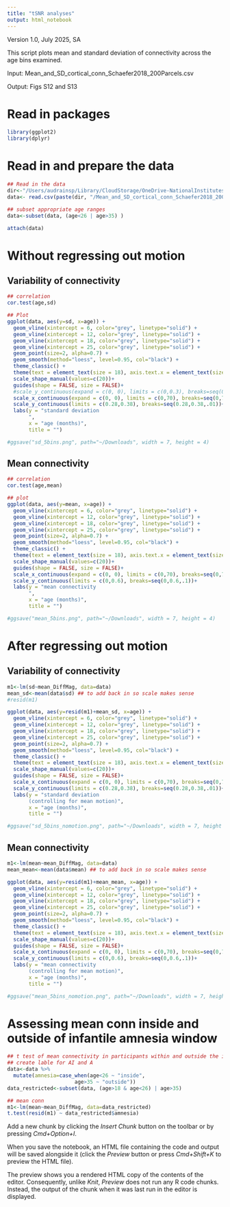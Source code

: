 ```yaml
---
title: "tSNR analyses"
output: html_notebook
---
```


Version 1.0, July 2025, SA

This script plots mean and standard deviation of connectivity across the age bins examined. 

Input: Mean_and_SD_cortical_conn_Schaefer2018_200Parcels.csv

Output: Figs S12 and S13

# Read in packages 
```r

library(ggplot2)
library(dplyr)

```

# Read in and prepare the data 
```r
## Read in the data 
dir<-"/Users/audrainsp/Library/CloudStorage/OneDrive-NationalInstitutesofHealth/BabyHippos/R_BabyHippos/GitHub"
data<- read.csv(paste(dir, "/Mean_and_SD_cortical_conn_Schaefer2018_200Parcels.csv", sep=""), header = TRUE) 

## subset appropriate age ranges 
data<-subset(data, (age<26 | age>35) )

attach(data)

```

# Without regressing out motion 

## Variability of connectivity 
```r

## correlation
cor.test(age,sd)

## Plot 
ggplot(data, aes(y=sd, x=age)) + 
  geom_vline(xintercept = 6, color="grey", linetype="solid") +
  geom_vline(xintercept = 12, color="grey", linetype="solid") +
  geom_vline(xintercept = 18, color="grey", linetype="solid") +
  geom_vline(xintercept = 25, color="grey", linetype="solid") +
  geom_point(size=2, alpha=0.7) + 
  geom_smooth(method="loess", level=0.95, col="black") + 
  theme_classic() +
  theme(text = element_text(size = 18), axis.text.x = element_text(size=18), axis.text.y = element_text(size=18), plot.title = element_text(face="bold", hjust=0.5, size=22), legend.position="none")+
  scale_shape_manual(values=c(20))+
  guides(shape = FALSE, size = FALSE)+
  #scale_y_continuous(expand = c(0, 0), limits = c(0,0.3), breaks=seq(0,0.3,.05))+
  scale_x_continuous(expand = c(0, 0), limits = c(0,70), breaks=seq(0,70,5))+
  scale_y_continuous(limits = c(0.28,0.38), breaks=seq(0.28,0.38,.01))+
  labs(y = "standard deviation
       ",
       x = "age (months)",
       title = "")

#ggsave("sd_5bins.png", path="~/Downloads", width = 7, height = 4)

```
## Mean connectivity 
```r

## correlation
cor.test(age,mean)

## plot 
ggplot(data, aes(y=mean, x=age)) + 
  geom_vline(xintercept = 6, color="grey", linetype="solid") +
  geom_vline(xintercept = 12, color="grey", linetype="solid") +
  geom_vline(xintercept = 18, color="grey", linetype="solid") +
  geom_vline(xintercept = 25, color="grey", linetype="solid") +
  geom_point(size=2, alpha=0.7) + 
  geom_smooth(method="loess", level=0.95, col="black") + 
  theme_classic() +
  theme(text = element_text(size = 18), axis.text.x = element_text(size=18), axis.text.y = element_text(size=18), plot.title = element_text(face="bold", hjust=0.5, size=22), legend.position="none")+
  scale_shape_manual(values=c(20))+
  guides(shape = FALSE, size = FALSE)+
  scale_x_continuous(expand = c(0, 0), limits = c(0,70), breaks=seq(0,70,5))+
  scale_y_continuous(limits = c(0,0.6), breaks=seq(0,0.6,.1))+
  labs(y = "mean connectivity
       ",
       x = "age (months)",
       title = "")

#ggsave("mean_5bins.png", path="~/Downloads", width = 7, height = 4)


```

# After regressing out motion

## Variability of connectivity 
```r

m1<-lm(sd~mean_DiffMag, data=data)
mean_sd<-mean(data$sd) ## to add back in so scale makes sense 
#resid(m1)

ggplot(data, aes(y=resid(m1)+mean_sd, x=age)) + 
  geom_vline(xintercept = 6, color="grey", linetype="solid") +
  geom_vline(xintercept = 12, color="grey", linetype="solid") +
  geom_vline(xintercept = 18, color="grey", linetype="solid") +
  geom_vline(xintercept = 25, color="grey", linetype="solid") +
  geom_point(size=2, alpha=0.7) + 
  geom_smooth(method="loess", level=0.95, col="black") + 
  theme_classic() +
  theme(text = element_text(size = 18), axis.text.x = element_text(size=18), axis.text.y = element_text(size=18), plot.title = element_text(face="bold", hjust=0.5, size=22), legend.position="none")+
  scale_shape_manual(values=c(20))+
  guides(shape = FALSE, size = FALSE)+
  scale_x_continuous(expand = c(0, 0), limits = c(0,70), breaks=seq(0,70,5))+
  scale_y_continuous(limits = c(0.28,0.38), breaks=seq(0.28,0.38,.01))+
  labs(y = "standard deviation
       (controlling for mean motion)",
       x = "age (months)",
       title = "")

#ggsave("sd_5bins_nomotion.png", path="~/Downloads", width = 7, height = 4)
```

## Mean connectivity 
```r
m1<-lm(mean~mean_DiffMag, data=data)
mean_mean<-mean(data$mean) ## to add back in so scale makes sense 

ggplot(data, aes(y=resid(m1)+mean_mean, x=age)) + 
  geom_vline(xintercept = 6, color="grey", linetype="solid") +
  geom_vline(xintercept = 12, color="grey", linetype="solid") +
  geom_vline(xintercept = 18, color="grey", linetype="solid") +
  geom_vline(xintercept = 25, color="grey", linetype="solid") +
  geom_point(size=2, alpha=0.7) +  
  geom_smooth(method="loess", level=0.95, col="black") + 
  theme_classic() +
  theme(text = element_text(size = 18), axis.text.x = element_text(size=18), axis.text.y = element_text(size=18), plot.title = element_text(face="bold", hjust=0.5, size=22), legend.position="none")+
  scale_shape_manual(values=c(20))+
  guides(shape = FALSE, size = FALSE)+
  scale_x_continuous(expand = c(0, 0), limits = c(0,70), breaks=seq(0,70,5))+
  scale_y_continuous(limits = c(0,0.6), breaks=seq(0,0.6,.1))+
  labs(y = "mean connectivity 
       (controlling for mean motion)",
       x = "age (months)",
       title = "")

#ggsave("mean_5bins_nomotion.png", path="~/Downloads", width = 7, height = 4)

```

# Assessing mean conn inside and outside of infantile amnesia window 

```r

## t test of mean connectivity in participants within and outside the infantile amnesia window 
## create lable for AI and A
data<-data %>%
  mutate(amnesia=case_when(age<26 ~ "inside",
                      age>35 ~ "outside"))
data_restricted<-subset(data, (age>18 & age<26) | age>35)

## mean conn 
m1<-lm(mean~mean_DiffMag, data=data_restricted)
t.test(resid(m1) ~ data_restricted$amnesia)


```



Add a new chunk by clicking the *Insert Chunk* button on the toolbar or by pressing *Cmd+Option+I*.

When you save the notebook, an HTML file containing the code and output will be saved alongside it (click the *Preview* button or press *Cmd+Shift+K* to preview the HTML file). 

The preview shows you a rendered HTML copy of the contents of the editor. Consequently, unlike *Knit*, *Preview* does not run any R code chunks. Instead, the output of the chunk when it was last run in the editor is displayed.


